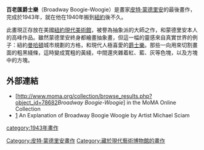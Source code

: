 {{Infobox Artwork
| image_file         = Piet Mondrian, 1942 - Broadway Boogie Woogie.jpg
| backcolour          = #FBF5DF
| image_size         = 250px
| title              = Broadway Boogie Woogie
| artist             = 皮特·蒙德里安
| year               = 1942–43
| type               = 板面油畫
| height_metric      = 127
| width_metric       = 127
| height_imperial    = 50
| width_imperial     = 50
| metric_unit        = cm
| imperial_unit      = in
| city               = 紐約
| museum             = [[現代藝術博物館|現代藝術博物館]]
}}
'''百老匯爵士樂'''（Broadway Boogie-Woogie）是畫家[[皮特·蒙德里安|皮特·蒙德里安]]的最後畫作，完成於1943年，就在他在1940年搬到[[紐約|紐約]]後不久。

此畫現正存放在美國[[紐約現代美術館|紐約現代美術館]]，被譽為抽象派的大師之作，和蒙德里安本人的高峰作品。雖然蒙德里安終身都繪畫抽象畫，但這一幅的靈感來自真實世界的例子：紐約[[曼哈頓|曼哈頓]]城市規劃的方格，和現代人極喜愛的[[爵士樂|爵士樂]]。那些一向用來切割畫面的粗黑綫條，這時變成寛粗的黃綫，中間還夾雜着紅、藍、灰等色塊，以及方塊中的方塊。

==外部連結==
* [http://www.moma.org/collection/browse_results.php?object_id=78682''Broadway Boogie-Woogie''] {{Wayback|url=http://www.moma.org/collection/browse_results.php?object_id=78682 |date=20060906211018 }} in the MoMA Online Collection
* [http://www.pietmondrian.info/how-to-see-bbw/how-to-see-broadway-boogie-woogie.html] {{Wayback|url=http://www.pietmondrian.info/how-to-see-bbw/how-to-see-broadway-boogie-woogie.html |date=20140520122953 }} An Explanation of Broadway Boogie Woogie by Artist Michael Sciam
[[Category:皮特·蒙德里安畫作|Category:皮特·蒙德里安畫作]]
[[category:1943年畫作|category:1943年畫作]]
[[Category:藏於現代藝術博物館的畫作|Category:藏於現代藝術博物館的畫作]]